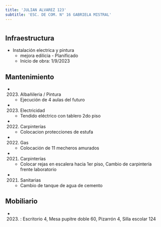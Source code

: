 ```yaml
---
title: 'JULIAN ALVAREZ 123'
subtitle: 'ESC. DE COM. N° 16 GABRIELA MISTRAL'
---
```


#
## Infraestructura

* Instalación electrica y pintura 
    + mejora edilicia - Planificado 
    + Inicio de obra: 1/9/2023 






## Mantenimiento

*  (2023) Albañileria / Pintura 
    + Ejecución de 4 aulas del futuro

*  (2023) Electricidad 
    + Tendido eléctrico con tablero 2do piso

*  (2022) Carpinterías 
    + Colocacion protecciones de estufa

*  (2022) Gas 
    + Colocación de 11 mecheros amurados

*  (2021) Carpinterías 
    + Colocar rejas en escalera hacia 1er piso, Cambio de carpintería frente laboratorio

*  (2021) Sanitarias 
    + Cambio de tanque de agua de cemento





## Mobiliario

*  (2023) : Escritorio 4, Mesa pupitre doble 60, Pizarrón 4, Silla escolar 124 



